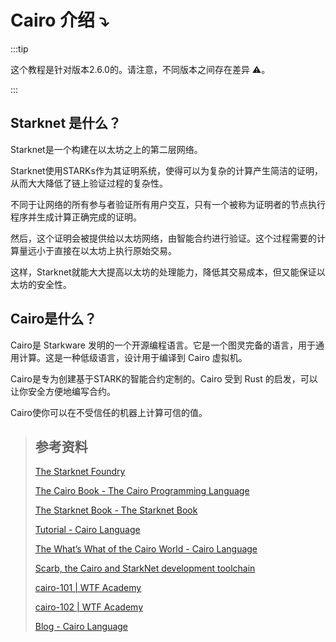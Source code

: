 # Cairo 介绍 ⤵️

:::tip

这个教程是针对版本2.6.0的。请注意，不同版本之间存在差异 ⚠️。

:::

## Starknet 是什么？

Starknet是一个构建在以太坊之上的第二层网络。

Starknet使用STARKs作为其证明系统，使得可以为复杂的计算产生简洁的证明，从而大大降低了链上验证过程的复杂性。

不同于让网络的所有参与者验证所有用户交互，只有一个被称为证明者的节点执行程序并生成计算正确完成的证明。

然后，这个证明会被提供给以太坊网络，由智能合约进行验证。这个过程需要的计算量远小于直接在以太坊上执行原始交易。

这样，Starknet就能大大提高以太坊的处理能力，降低其交易成本，但又能保证以太坊的安全性。

## Cairo是什么？

Cairo是 Starkware 发明的一个开源编程语言。它是一个图灵完备的语言，用于通用计算。这是一种低级语言，设计用于编译到 Cairo 虚拟机。

Cairo是专为创建基于STARK的智能合约定制的。Cairo 受到 Rust 的启发，可以让你安全方便地编写合约。

Cairo使你可以在不受信任的机器上计算可信的值。

> ## 参考资料
>
> [The Starknet Foundry](https://foundry-rs.github.io/starknet-foundry/index.html)
>
> [The Cairo Book - The Cairo Programming Language](https://book.cairo-lang.org/title-page.html)
>
> [The Starknet Book - The Starknet Book](https://book.starknet.io/)
>
> [Tutorial - Cairo Language](https://www.cairo-lang.org/tutorial/)
>
> [​​The What’s What of the Cairo World - Cairo Language](https://www.cairo-lang.org/the-whats-what-of-the-cairo-world/)
>
> [Scarb, the Cairo and StarkNet development toolchain](https://docs.swmansion.com/scarb/)
>
> [cairo-101 | WTF Academy](https://www.wtf.academy/docs/cairo-101/)
>
> [cairo-102 | WTF Academy](https://www.wtf.academy/docs/cairo-102/)
>
> [Blog - Cairo Language](https://www.cairo-lang.org/blog/)
